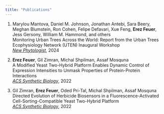 ```yaml
---
title: "Publications"
---
```


1. Marylou Mantova, Daniel M. Johnson, Jonathan Antebi, Sara Beery, Meghan Blumstein, Ron Cohen, Felipe Defavari, Xue Feng, **Erez Feuer**, Jess Gersony, William M. Hammond, and others  
   Monitoring Urban Trees Across the World: Report from the Urban Trees Ecophysiology Network (UTEN) Inaugural Workshop  
   [*New Phytologist*](https://doi.org/10.1111/nph.19621), 2024

2. **Erez Feuer**, Gil Zimran, Michal Shpilman, Assaf Mosquna  
   A Modified Yeast Two-Hybrid Platform Enables Dynamic Control of Expression Intensities to Unmask Properties of Protein-Protein Interactions  
   [*ACS Synthetic Biology*](https://doi.org/10.1021/acssynbio.2c00192), 2022

3. Gil Zimran, **Erez Feuer**, Oded Pri-Tal, Michal Shpilman, Assaf Mosquna  
   Directed Evolution of Herbicide Biosensors in a Fluorescence-Activated Cell-Sorting-Compatible Yeast Two-Hybrid Platform  
   [*ACS Synthetic Biology*](https://doi.org/10.1021/acssynbio.2c00297), 2022

